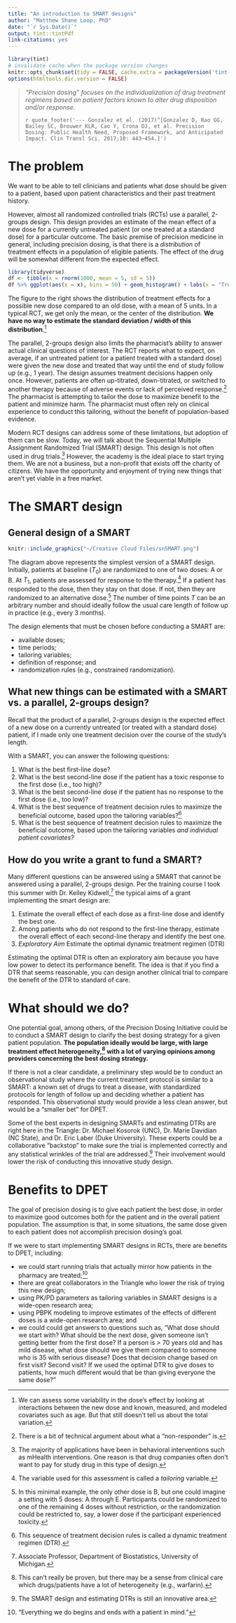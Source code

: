 ```yaml
---
title: "An introduction to SMART designs"
author: "Matthew Shane Loop, PhD"
date: "`r Sys.Date()`"
output: tint::tintPdf
link-citations: yes
---
```


```r
library(tint)
# invalidate cache when the package version changes
knitr::opts_chunk$set(tidy = FALSE, cache.extra = packageVersion('tint'), echo = FALSE, warning = FALSE, message = FALSE)
options(htmltools.dir.version = FALSE)
```

> _“Precision dosing” focuses on the individualization of drug treatment regimens based on patient factors known to alter drug disposition and/or response._
>
> `r quote_footer('--- Gonzalez et al. (2017)^[Gonzalez D, Rao GG, Bailey SC, Brouwer KLR, Cao Y, Crona DJ, et al. Precision Dosing: Public Health Need, Proposed Framework, and Anticipated Impact. Clin Transl Sci. 2017;10: 443–454.]')`

# The problem

We want to be able to tell clinicians and patients what dose should be given to a patient, based upon patient characteristics and their past treatment history.

However, almost all randomized controlled trials (RCTs) use a parallel, 2-groups design. This design provides an estimate of the mean effect of a new dose for a currently untreated patient (or one treated at a standard dose) for a particular outcome. The basic premise of precision medicine in general, including precision dosing, is that there is a *distribution* of treatment effects in a population of eligible patients. The effect of the drug will be somewhat different from the expected effect.
```r
library(tidyverse)
df <- tibble(x = rnorm(1000, mean = 5, sd = 5))
df %>% ggplot(aes(x = x), bins = 50) + geom_histogram() + labs(x = "Treatment effect of new dose")
```
The figure to the right shows the distribution of treatment effects for a possible new dose compared to an old dose, with a mean of 5 units. In a typical RCT, we get only the mean, or the center of the distribution. **We have no way to estimate the standard deviation / width of this distribution**.^[We can assess some variability in the dose's effect by looking at interactions between the new dose and known, measured, and modeled covariates such as age. But that still doesn't tell us about the total variation.]

The parallel, 2-groups design also limits the pharmacist's ability to answer actual clinical questions of interest. The RCT reports what to expect, on average, if an untreated patient (or a patient treated with a standard dose) were given the new dose and treated that way until the end of study follow up (e.g., 1 year). The design assumes treatment decisions happen only once. However, patients are often up-titrated, down-titrated, or switched to another therapy because of adverse events or lack of perceived response.^[There is a bit of technical argument about what a "non-responder" is.] The pharmacist is attempting to tailor the dose to maximize benefit to the patient and minimize harm. The pharmacist must often rely on clinical experience to conduct this tailoring, without the benefit of population-based evidence.

Modern RCT designs can address some of these limitations, but adoption of them can be slow. Today, we will talk about the Sequential Multiple Assignment Randomized Trial (SMART) design. This design is not often used in drug trials.^[The majority of applications have been in behavioral interventions such as mHealth interventions. One reason is that drug companies often don't want to pay for study drug in this type of design.] However, the academy is the ideal place to start trying them. We are not a business, but a non-profit that exists off the charity of citizens. We have the opportunity and enjoyment of trying new things that aren't yet viable in a free market.

# The SMART design

## General design of a SMART

```r
knitr::include_graphics("~/Creative Cloud Files/snSMART.png")
```
The diagram above represents the simplest version of a SMART design. Initially, patients at baseline ($T_0$) are randomized to one of two doses: A or B. At $T_1$, patients are assessed for response to the therapy.^[The variable used for this assessment is called a *tailoring* variable.] If a patient has responded to the dose, then they stay on that dose. If not, then they are randomized to an alternative dose.^[In this minimal example, the only other dose is B, but one could imagine a setting with 5 doses: A through E. Participants could be randomized to one of the remaining 4 doses without restriction, or the randomization could be restricted to, say, a lower dose if the participant experienced toxicity.] The number of time points $T$ can be an arbitrary number and should ideally follow the usual care length of follow up in practice (e.g., every 3 months). 

The design elements that must be chosen before conducting a SMART are:

* available doses;
* time periods;
* tailoring variables;
* definition of response; and
* randomization rules (e.g., constrained randomization).


## What new things can be estimated with a SMART vs. a parallel, 2-groups design?

Recall that the product of a parallel, 2-groups design is the expected effect of a new dose on a currently untreated (or treated with a standard dose) patient, if I made only one treatment decision over the course of the study's length.

With a SMART, you can answer the following questions:

1. What is the best first-line dose?
2. What is the best second-line dose if the patient has a toxic response to the first dose (i.e., too high)?
3. What is the best second-line dose if the patient has no response to the first dose (i.e., too low)?
4. What is the best sequence of treatment decision rules to maximize the beneficial outcome, based upon the tailoring variables?^[This sequence of treatment decision rules is called a dynamic treatment regimen (DTR).]
5. What is the best sequence of treatment decision rules to maximize the beneficial outcome, based upon the tailoring variables *and individual patient covariates?*

## How do you write a grant to fund a SMART?

Many different questions can be answered using a SMART that cannot be answered using a parallel, 2-groups design. Per the training course I took this summer with Dr. Kelley Kidwell,^[Associate Professor, Department of Biostatistics, University of Michigan.] the typical aims of a grant implementing the smart design are:

1. Estimate the overall effect of each dose as a first-line dose and identify the best one.
2. Among patients who do not respond to the first-line therapy, estimate the overall effect of each second-line therapy and identify the best one.
3. _Exploratory Aim_ Estimate the optimal dynamic treatment regimen (DTR) 

Estimating the optimal DTR is often an exploratory aim because you have low power to detect its performance benefit. The idea is that if you find a DTR that seems reasonable, you can design another clinical trial to compare the benefit of the DTR to standard of care.

# What should we do?

One potential goal, among others, of the Precision Dosing Initiative could be to conduct a SMART design to clarify the best dosing strategy for a given patient population. **The population ideally would be large, with large treatment effect heterogeneity,^[This can't really be proven, but there may be a sense from clinical care which drugs/patients have a lot of heterogeneity (e.g., warfarin).] with a lot of varying opinions among providers concerning the best dosing strategy.**

If there is not a clear candidate, a preliminary step would be to conduct an observational study where the current treatment protocol is similar to a SMART: a known set of drugs to treat a disease, with standardized protocols for length of follow up and deciding whether a patient has responded. This observational study would provide a less clean answer, but would be a "smaller bet" for DPET.

Some of the best experts in designing SMARTs and estimating DTRs are right here in the Triangle: Dr. Michael Kosorok (UNC), Dr. Marie Davidian (NC State), and Dr. Eric Laber (Duke University). These experts could be a collaborative "backstop" to make sure the trial is implemented correctly and any statistical wrinkles of the trial are addressed.^[The SMART design and estimating DTRs is still an innovative area.] Their involvement would lower the risk of conducting this innovative study design.

# Benefits to DPET

The goal of precision dosing is to give each patient the best dose, in order to maximize good outcomes both for the patient and in the overall patient population. The assumption is that, in some situations, the same dose given to each patient does not accomplish precision dosing's goal.

If we were to start implementing SMART designs in RCTs, there are benefits to DPET, including:

* we could start running trials that actually mirror how patients in the pharmacy are treated;^["Everything we do begins and ends with a patient in mind."]
* there are great collaborators in the Triangle who lower the risk of trying this new design;
* using PK/PD parameters as tailoring variables in SMART designs is a  wide-open research area;
* using PBPK modeling to improve estimates of the effects of different doses is a wide-open research area; and
* we could could get answers to questions such as, "What dose should we start with? What should be the next dose, given someone isn't getting better from the first dose? If a person is > 70 years old and has mild disease, what dose should we give them compared to someone who is 35 with serious disease? Does that decision change based on first visit? Second visit? If we used the optimal DTR to give doses to patients, how much different would that be than giving everyone the same dose?"
